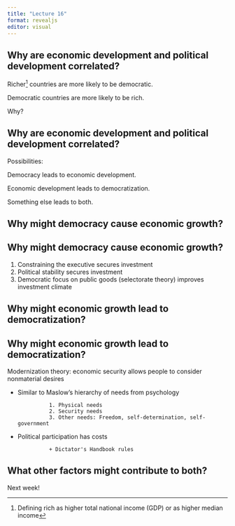 ```yaml
---
title: "Lecture 16"
format: revealjs
editor: visual
---
```


## Why are economic development and political development correlated?

Richer^[Defining rich as higher total national income (GDP) or as higher median income] countries are more likely to be democratic.

Democratic countries are more likely to be rich.

Why?

## Why are economic development and political development correlated?

Possibilities:

Democracy leads to economic development.

Economic development leads to democratization.

Something else leads to both.

##  Why might democracy cause economic growth?



##  Why might democracy cause economic growth?

1. Constraining the executive secures investment
2. Political stability secures investment
3. Democratic focus on public goods (selectorate theory) improves investment climate


## Why might economic growth lead to democratization?


## Why might economic growth lead to democratization?

Modernization theory: economic security allows people to consider nonmaterial desires

+ Similar to Maslow's hierarchy of needs from psychology
                        
                1. Physical needs
                2. Security needs
                3. Other needs: Freedom, self-determination, self-government
        
+ Political participation has costs

                + Dictator's Handbook rules
                



## What other factors might contribute to both?

Next week!



